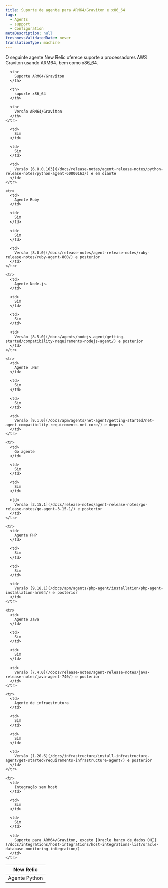 ```yaml
---
title: Suporte de agente para ARM64/Graviton e x86_64
tags:
  - Agents
  - support
  - Configuration
metaDescription: null
freshnessValidatedDate: never
translationType: machine
---
```


O seguinte agente New Relic oferece suporte a processadores AWS Graviton usando ARM64, bem como x86_64.

<table>
  <thead>
    <tr>
      <th style={{ width: "200px" }}>
        New Relic
      </th>

      <th>
        Suporte ARM64/Graviton
      </th>

      <th>
        suporte x86_64
      </th>

      <th>
        Versão ARM64/Graviton
      </th>
    </tr>
  </thead>

  <tbody>
    <tr>
      <td>
        Agente Python
      </td>

      <td>
        Sim
      </td>

      <td>
        Sim
      </td>

      <td>
        Versão [6.8.0.163](/docs/release-notes/agent-release-notes/python-release-notes/python-agent-60800163/) e em diante
      </td>
    </tr>

    <tr>
      <td>
        Agente Ruby
      </td>

      <td>
        Sim
      </td>

      <td>
        Sim
      </td>

      <td>
        Versão [8.0.0](/docs/release-notes/agent-release-notes/ruby-release-notes/ruby-agent-800/) e posterior
      </td>
    </tr>

    <tr>
      <td>
        Agente Node.js.
      </td>

      <td>
        Sim
      </td>

      <td>
        Sim
      </td>

      <td>
        Versão [8.5.0](/docs/agents/nodejs-agent/getting-started/compatibility-requirements-nodejs-agent/) e posterior
      </td>
    </tr>

    <tr>
      <td>
        Agente .NET
      </td>

      <td>
        Sim
      </td>

      <td>
        Sim
      </td>

      <td>
        Versão [9.1.0](/docs/apm/agents/net-agent/getting-started/net-agent-compatibility-requirements-net-core/) e depois
      </td>
    </tr>

    <tr>
      <td>
        Go agente
      </td>

      <td>
        Sim
      </td>

      <td>
        Sim
      </td>

      <td>
        Versão [3.15.1](/docs/release-notes/agent-release-notes/go-release-notes/go-agent-3-15-1/) e posterior
      </td>
    </tr>

    <tr>
      <td>
        Agente PHP
      </td>

      <td>
        Sim
      </td>

      <td>
        Sim
      </td>

      <td>
        Versão [9.18.1](/docs/apm/agents/php-agent/installation/php-agent-installation-arm64/) e posterior
      </td>
    </tr>

    <tr>
      <td>
        Agente Java
      </td>

      <td>
        Sim
      </td>

      <td>
        Sim
      </td>

      <td>
        Versão [7.4.0](/docs/release-notes/agent-release-notes/java-release-notes/java-agent-740/) e posterior
      </td>
    </tr>

    <tr>
      <td>
        Agente de infraestrutura
      </td>

      <td>
        Sim
      </td>

      <td>
        Sim
      </td>

      <td>
        Versão [1.20.6](/docs/infrastructure/install-infrastructure-agent/get-started/requirements-infrastructure-agent/) e posterior
      </td>
    </tr>

    <tr>
      <td>
        Integração sem host
      </td>

      <td>
        Sim
      </td>

      <td>
        Sim
      </td>

      <td>
        Suporte para ARM64/Graviton, exceto [Oracle banco de dados OHI](/docs/integrations/host-integrations/host-integrations-list/oracle-database-monitoring-integration/)
      </td>
    </tr>
  </tbody>
</table>
